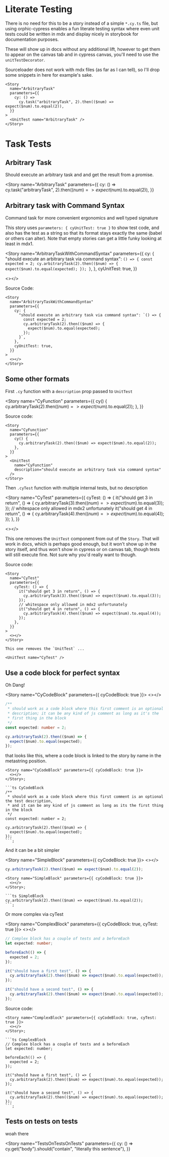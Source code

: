 
<Meta id="cypressutils-tasks-and-literate-testing" />

# Literate Testing

There is no need for this to be a story instead of a simple `*.cy.ts` file,
but using orphic-cypress enables a fun literate testing syntax where even
unit tests could be written in mdx and display nicely in storybook for
documentation purposes.

These will show up in docs without any additional lift, however to get them
to appear on the canvas tab and in cypress canvas, you'll need to use the
`unitTestDecorator`.

Sourceloader does not work with mdx files (as far as I can tell), so I'll drop
some snippets in here for example's sake.

```tsx
<Story
  name="ArbitraryTask"
  parameters={{
    cy: () =>
      cy.task("arbitraryTask", 2).then(($num) => expect($num).to.equal(2)),
  }}
>
  <UnitTest name="ArbitraryTask" />
</Story>
```

# Task Tests

## Arbitrary Task

Should execute an arbitrary task and and get the result from a promise.

<Story
  name="ArbitraryTask"
  parameters={{
    cy: () =>
      cy.task("arbitraryTask", 2).then(($num) => expect($num).to.equal(2)),
  }}
>
  <UnitTest name="ArbitraryTask" description={false} />
</Story>

## Arbitrary task with Command Syntax

Command task for more convenient ergonomics and well typed signature

This story uses `parameters: { cyUnitTest: true }` to show test code, and
also has the test as a string so that its format stays exactly the same
(babel or others can alter). Note that empty stories can get a little
funky looking at least in mdx1.

<Story
  name="ArbitraryTaskWithCommandSyntax"
  parameters={{
    cy: {
      "should execute an arbitrary task via command syntax": `() => {
        const expected = 2;
        cy.arbitraryTask(2).then(($num) => {
          expect($num).to.equal(expected);
        });
      }`,
    },
    cyUnitTest: true,
  }}
>
  <></>
</Story>

Source Code:

```tsx
<Story
  name="ArbitraryTaskWithCommandSyntax"
  parameters={{
    cy: {
      "should execute an arbitrary task via command syntax": `() => {
        const expected = 2;
        cy.arbitraryTask(2).then(($num) => {
          expect($num).to.equal(expected);
        });
      }`,
    },
    cyUnitTest: true,
  }}
>
  <></>
</Story>
```

## Some other formats

First `.cy` function with a `description` prop passed to `UnitTest`

<Story
  name="CyFunction"
  parameters={{
    cy() {
      cy.arbitraryTask(2).then(($num) => expect($num).to.equal(2));
    },
  }}
>
  <UnitTest
    name="CyFunction"
    description="should execute an arbitrary task via command syntax"
  />
</Story>

Source code:

```tsx
<Story
  name="CyFunction"
  parameters={{
    cy() {
      cy.arbitraryTask(2).then(($num) => expect($num).to.equal(2));
    },
  }}
>
  <UnitTest
    name="CyFunction"
    description="should execute an arbitrary task via command syntax"
  />
</Story>
```

Then `.cyTest` function with multiple internal tests, but no description

<Story
  name="CyTest"
  parameters={{
    cyTest: () => {
      it("should get 3 in return", () => {
        cy.arbitraryTask(3).then(($num) => expect($num).to.equal(3));
      });
      // whitespace only allowed in mdx2 unfortunately
      it("should get 4 in return", () => {
        cy.arbitraryTask(4).then(($num) => expect($num).to.equal(4));
      });
    },
  }}
>
  <></>
</Story>

This one removes the `UnitTest` component from out of the `Story`. That
will work in docs, which is perhaps good enough, but it won't show up
in the story itself, and thus won't show in cypress or on canvas tab,
though tests will still execute fine. Not sure why you'd really want
to though.

<UnitTest name="CyTest" />

Source code:

```tsx
<Story
  name="CyTest"
  parameters={{
    cyTest: () => {
      it("should get 3 in return", () => {
        cy.arbitraryTask(3).then(($num) => expect($num).to.equal(3));
      });
      // whitespace only allowed in mdx2 unfortunately
      it("should get 4 in return", () => {
        cy.arbitraryTask(4).then(($num) => expect($num).to.equal(4));
      });
    },
  }}
>
  <></>
</Story>

This one removes the `UnitTest` ...

<UnitTest name="CyTest" />
```

## Use a code block for perfect syntax

Oh Dang!

<Story name="CyCodeBlock" parameters={{ cyCodeBlock: true }}>
  <></>
</Story>

```ts CyCodeBlock
/**
 * should work as a code block where this first comment is an optional
 * description; it can be any kind of js comment as long as it's the
 * first thing in the block
 */
const expected: number = 2;

cy.arbitraryTask(2).then(($num) => {
  expect($num).to.equal(expected);
});
```

that looks like this, where a code block is linked to the story by name in the metastring
position.

````tsx
<Story name="CyCodeBlock" parameters={{ cyCodeBlock: true }}>
  <></>
</Story>;

```ts CyCodeBlock
/**
 * should work as a code block where this first comment is an optional the test description,
 * and it can be any kind of js comment as long as its the first thing in the block
 */
const expected: number = 2;

cy.arbitraryTask(2).then(($num) => {
  expect($num).to.equal(expected);
});
```;
````

And it can be a bit simpler

<Story name="SimpleBlock" parameters={{ cyCodeBlock: true }}>
  <></>
</Story>

```ts SimpleBlock
cy.arbitraryTask(2).then(($num) => expect($num).to.equal(2));
```

````tsx
<Story name="SimpleBlock" parameters={{ cyCodeBlock: true }}>
  <></>
</Story>;

```ts SimpleBlock
cy.arbitraryTask(2).then(($num) => expect($num).to.equal(2));
```;
````

Or more complex via cyTest

<Story name="ComplexBlock" parameters={{ cyCodeBlock: true, cyTest: true }}>
  <></>
</Story>

```ts ComplexBlock
// Complex block has a couple of tests and a beforeEach
let expected: number;

beforeEach(() => {
  expected = 2;
});

it("should have a first test", () => {
  cy.arbitraryTask(2).then(($num) => expect($num).to.equal(expected));
});

it("should have a second test", () => {
  cy.arbitraryTask(2).then(($num) => expect($num).to.equal(expected));
});
```

Source code:

````tsx
<Story name="ComplexBlock" parameters={{ cyCodeBlock: true, cyTest: true }}>
  <></>
</Story>;

```ts ComplexBlock
// Complex block has a couple of tests and a beforeEach
let expected: number;

beforeEach(() => {
  expected = 2;
});

it("should have a first test", () => {
  cy.arbitraryTask(2).then(($num) => expect($num).to.equal(expected));
});

it("should have a second test", () => {
  cy.arbitraryTask(2).then(($num) => expect($num).to.equal(expected));
});
```;
````

## Tests on tests on tests

woah there

<Story
  name="TestsOnTestsOnTests"
  parameters={{
    cy: () => cy.get("body").should("contain", "literally this sentence"),
  }}
>
  <UnitTest name="TestsOnTestsOnTests" description={false} />
</Story>
